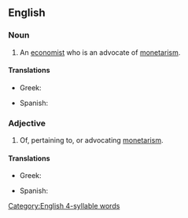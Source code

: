 ==English==

===Noun===
{{en-noun}}

# An [[economist]] who is an advocate of [[monetarism]].

====Translations====
{{trans-top|economist who is an advocate of monetarism}}
* Greek: {{t|el|μονεταριστής|m}}
{{trans-mid}}
* Spanish: {{t|es|monetarista|m|f}}
{{trans-bottom}}

===Adjective===
{{en-adj}}

# Of, pertaining to, or advocating [[monetarism]].

====Translations====
{{trans-top|of, pertaining to, or advocating monetarism}}
* Greek: {{t+|el|μονεταριστικός}}
{{trans-mid}}
* Spanish: {{t|es|monetarista}}
{{trans-bottom}}

[[Category:English 4-syllable words]]